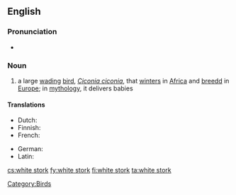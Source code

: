 ==English==
=== Pronunciation ===
* {{audio|en-uk-white stork.ogg|Audio (UK)}}

===Noun===
{{wikipedia}}
{{en-noun|sg=[[white]] [[stork]]}}

# a large [[wading]] [[bird]], ''[[Ciconia ciconia]]'', that [[winter]]s in [[Africa]] and [[breed]]d in [[Europe]]; in [[mythology]], it delivers babies

====Translations====
{{trans-top|large wading bird, ''Ciconia ciconia''}}
*Dutch: {{t+|nl|ooievaar|m}}
*Finnish: {{t+|fi|kattohaikara}}
*French: {{t-|fr|cigogne blanche}}
{{trans-mid}}
*German: {{t-|de|Weissstorch}}
*Latin: {{t-|la|ciconia}}
{{trans-bottom}}

[[Category:Birds]]

[[cs:white stork]]
[[fy:white stork]]
[[fi:white stork]]
[[ta:white stork]]